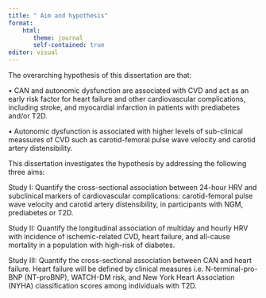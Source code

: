 ```yaml
---
title: " Aim and hypothesis"
format: 
    html:
       theme: journal
       self-contained: true
editor: visual
---
```


```{=tex}
\clearpage
\null
\thispagestyle{empty}
\clearpage
```
The overarching hypothesis of this dissertation are that:

• CAN and autonomic dysfunction are associated with CVD and act as an early risk factor for heart failure and other cardiovascular complications, including stroke, and myocardial infarction in patients with prediabetes and/or T2D.

• Autonomic dysfunction is associated with higher levels of sub-clinical meassures of CVD such as carotid-femoral pulse wave velocity and carotid artery distensibility.

This dissertation investigates the hypothesis by addressing the following three aims:

Study I: Quantify the cross-sectional association between 24-hour HRV and subclinical markers of cardiovascular complications: carotid-femoral pulse wave velocity and carotid artery distensibility, in participants with NGM, prediabetes or T2D.

Study II: Quantify the longitudinal association of multiday and hourly HRV with incidence of ischemic-related CVD, heart failure, and all-cause mortality in a population with high-risk of diabetes.

Study III: Quantify the cross-sectional association between CAN and heart failure. Heart failure will be defined by clinical measures i.e. N-terminal-pro-BNP (NT-proBNP), WATCH-DM risk, and New York Heart Association (NYHA) classification scores among individuals with T2D.

```{=tex}
\clearpage
\null
\thispagestyle{empty}
\clearpage
```
